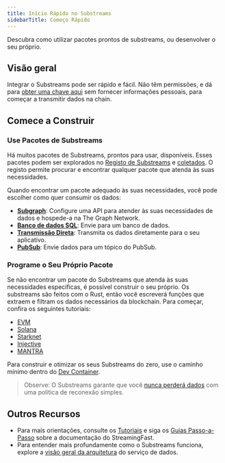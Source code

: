 ```yaml
---
title: Início Rápido no Substreams
sidebarTitle: Começo Rápido
---
```


Descubra como utilizar pacotes prontos de substreams, ou desenvolver o seu próprio.

## Visão geral

Integrar o Substreams pode ser rápido e fácil. Não têm permissões, e dá para [obter uma chave aqui](https://thegraph.market/) sem fornecer informações pessoais, para começar a transmitir dados na chain.

## Comece a Construir

### Use Pacotes de Substreams

Há muitos pacotes de Substreams, prontos para usar, disponíveis. Esses pacotes podem ser explorados no [Registo de Substreams](https://substreams.dev) e [coletados](/substreams/developing/sinks/). O registo permite procurar e encontrar qualquer pacote que atenda às suas necessidades.

Quando encontrar um pacote adequado às suas necessidades, você pode escolher como quer consumir os dados:

- **[Subgraph](/sps/introduction/)**: Configure uma API para atender às suas necessidades de dados e hospede-a na The Graph Network.
- **[Banco de dados SQL](https://docs.substreams.dev/how-to-guides/sinks/sql-sink)**: Envie para um banco de dados.
- **[Transmissão Direta](https://docs.substreams.dev/how-to-guides/sinks/stream)**: Transmita os dados diretamente para o seu aplicativo.
- **[PubSub](https://docs.substreams.dev/how-to-guides/sinks/pubsub)**: Envie dados para um tópico do PubSub.

### Programe o Seu Próprio Pacote

Se não encontrar um pacote do Substreams que atenda às suas necessidades específicas, é possível construir o seu próprio. Os substreams são feitos com o Rust, então você escreverá funções que extraem e filtram os dados necessários da blockchain. Para começar, confira os seguintes tutoriais:

- [EVM](https://docs.substreams.dev/tutorials/intro-to-tutorials/evm)
- [Solana](https://docs.substreams.dev/tutorials/intro-to-tutorials/on-solana)
- [Starknet](https://docs.substreams.dev/tutorials/intro-to-tutorials/starknet)
- [Injective](https://docs.substreams.dev/tutorials/intro-to-tutorials/on-cosmos/injective)
- [MANTRA](https://docs.substreams.dev/tutorials/intro-to-tutorials/on-cosmos/mantra)

Para construir e otimizar os seus Substreams do zero, use o caminho mínimo dentro do [Dev Container](/substreams/developing/dev-container/).

> Observe: O Substreams garante que você [nunca perderá dados](https://docs.substreams.dev/reference-material/reliability-guarantees) com uma política de reconexão simples.

## Outros Recursos

- Para mais orientações, consulte os [Tutoriais](https://docs.substreams.dev/tutorials/intro-to-tutorials) e siga os [Guias Passo-a-Passo](https://docs.substreams.dev/how-to-guides/develop-your-own-substreams) sobre a documentação do StreamingFast.
- Para entender mais profundamente como o Substreams funciona, explore a [visão geral da arquitetura](https://docs.substreams.dev/reference-material/architecture) do serviço de dados.
